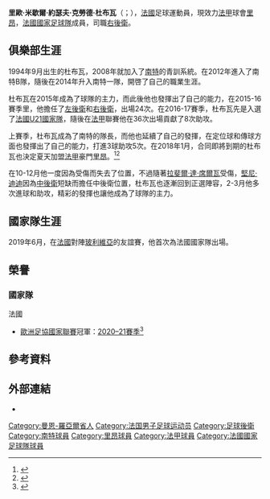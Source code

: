 {{short description|French association football player}}
{{NoteTA
|G1=足球
|G2=UEFA
|G3=法甲
}}
{{Infobox football biography
| name = 里歐·杜布瓦<br>''Léo Dubois''
| image = FBBP01 - FCN - 20151028 - Coupe de la Ligue - Léo Dubois 1.jpg
| caption =
| fullname = Léo Michel Joseph Claude Dubois<ref>{{cite web |url=https://www.verif.com/societe/GROUPDBS-879421766/ |title=Groupdbs |website=BFM Verif |publisher=NextInteractive |access-date=2020-12-29 |language=fr}}<br />{{cite web |url=https://dirigeants.bfmtv.com/L-o-DUBOIS-9740355/ |title=Léo Dubois |website=BFM Business |publisher=NextInteractive |access-date=2020-12-29 |language=fr}}</ref>
| birth_date = {{birth date and age|1994|9|14}}
| birth_place = {{FRA}}[[瑟格雷|瑟格雷]]
| height = 1.78 m
| position = [[右後衛|右後衛]]
| currentclub = [[奧林匹克里昂|里昂]]
| clubnumber = 14
| youthyears1 = 2000–2003
| youthclubs1 = 圣热梅当迪涅SC
| youthyears2 = 2003–2008
| youthclubs2 = 瑟格雷
| youthyears3 = 2008–2012
| youthclubs3 = [[南特足球俱樂部|南特]]
| years1 = 2012–2016
| clubs1 = 南特B隊
| caps1 = 40
| goals1 = 2
| years2 = 2014–2018
| clubs2 = [[南特足球俱樂部|南特]]
| caps2 = 96
| goals2 = 3
| years3 = 2018–
| clubs3 = [[奧林匹克里昂|里昂]]
| caps3 = 85
| goals3 = 3
| nationalyears1 = 2016
| nationalteam1 = [[法國21歲以下國家足球隊|法國U21]]
| nationalcaps1 = 2
| nationalgoals1 = 0
| nationalyears2 = 2019–
| nationalteam2 = [[法國國家足球隊|法國]]
| nationalcaps2 = 13
| nationalgoals2 = 0
| club-update = 2021年10月3日
| nationalteam-update = 2021年11月16日
}}

'''里歐·米歇爾·約瑟夫·克勞德·杜布瓦'''（{{lang-fr|Léo Michel Joseph Claude Dubois}}；{{Bd|1994年|9月14日||}}），[[法國|法國]]足球運動員，現效力[[法甲|法甲]]球會[[奧林匹克里昂|里昂]]，[[法國國家足球隊|法國國家足球隊]]成員，司職[[右後衛|右後衛]]。

==俱樂部生涯==
1994年9月出生的杜布瓦，2008年就加入了[[南特足球俱樂部|南特]]的青訓系統。在2012年進入了南特B隊，隨後在2014年升入南特一隊，開啓了自己的職業生涯。

杜布瓦在2015年成為了球隊的主力，而此後他也發揮出了自己的能力，在2015-16賽季里，他擔任了[[左後衛|左後衛]]和[[右後衛|右後衛]]，出場24次。在2016-17賽季，杜布瓦先是入選了[[法國21歲以下國家足球隊|法國U21國家隊]]，隨後在[[法甲|法甲]]聯賽他在36次出場貢獻了8次助攻。

上賽季，杜布瓦成為了南特的隊長，而他也延續了自己的發揮，在定位球和傳球方面也發揮出了自己的能力，打進3球助攻5次。在2018年1月，合同即將到期的杜布瓦也決定夏天加盟[[法甲|法甲]]豪門[[奧林匹克里昂|里昂]]。<ref>{{cite web |title=Transfer market: Get to know Lyon's three winter signings |url=https://www.olweb.fr/en/article/transfer-market-get-to-know-lyon-s-three-winter-signings-33742.html#! |website=OLWeb.fr |accessdate=2018-07-02 |date=2018-02-01}}</ref><ref>{{cite web|url=https://www.ol.fr/fr-fr/contenus/joueurs/l/leo-dubois-2428|title=Leo Dubois|website=OL|accessdate=2020-10-29|language=fr}}</ref>

在10-12月他一度因為受傷而失去了位置，不過隨著[[拉斐爾·達·席爾瓦|拉斐爾·達·席爾瓦]]受傷，[[堅尼·迪迪|堅尼·迪迪]]因為[[中後衛|中後衛]]短缺而擔任中後衛位置，杜布瓦也逐漸回到正選陣容，2-3月他多次進球和助攻，精彩的發揮也讓他成為了球隊的主力。

==國家隊生涯==
2019年6月，在[[法國國家足球隊|法國]]對陣[[玻利維亞國家足球隊|玻利維亞]]的友誼賽，他首次為法國國家隊出場。

== 榮譽 ==
=== 國家隊 ===
;{{flagicon|FRA}} 法國
* [[歐洲足協國家聯賽|歐洲足協國家聯賽]]冠軍：[[2020–21年歐洲國家聯賽|2020–21賽季]]<ref>{{cite web |url=https://www.uefa.com/uefanationsleague/match/2030761--spain-vs-france/ |title=France beat Spain to win Nations League |date=2021-10-10|access-date=2021-10-11 |work=UEFA}}</ref>

==參考資料==
{{Reflist}}

==外部連結==
{{commons category}}
*{{Soccerway}}

{{里昂球員名單}}
{{2020年欧洲足球锦标赛法国参赛名单}}

{{DEFAULTSORT:Dubois, Léo}}
[[Category:曼恩-羅亞爾省人|Category:曼恩-羅亞爾省人]]
[[Category:法国男子足球运动员|Category:法国男子足球运动员]]
[[Category:足球後衛|Category:足球後衛]]
[[Category:南特球員|Category:南特球員]]
[[Category:里昂球員|Category:里昂球員]]
[[Category:法甲球員|Category:法甲球員]]
[[Category:法國國家足球隊球員|Category:法國國家足球隊球員]]